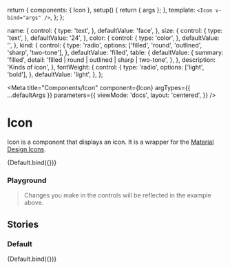 

  return {
    components: { Icon },
    setup() {
      return { args };
    },
    template: `<Icon v-bind="args" />`,
  };
};

  name: {
    control: {
      type: 'text',
    },
    defaultValue: 'face',
  },
  size: {
    control: {
      type: 'text',
    },
    defaultValue: '24',
  },
  color: {
    control: {
      type: 'color',
    },
    defaultValue: '',
  },
  kind: {
    control: {
      type: 'radio',
      options: ['filled', 'round', 'outlined', 'sharp', 'two-tone'],
    },
    defaultValue: 'filled',
    table: {
      defaultValue: {
        summary: 'filled',
        detail: 'filled | round | outlined | sharp | two-tone',
      },
    },
    description: 'Kinds of icon',
  },
  fontWeight: {
    control: {
      type: 'radio',
      options: ['light', 'bold'],
    },
    defaultValue: 'light',
  },
};

<Meta
  title="Components/Icon"
  component={Icon}
  argTypes={{ ...defaultArgs }}
  parameters={{
    viewMode: 'docs',
    layout: 'centered',
  }}
/>

# Icon

Icon is a component that displays an icon. It is a wrapper for the [Material Design Icons](https://materialdesignicons.com/).

<Canvas withSource="open">
  <Story
    name="Overview"
    argTypes={{ ...Default.argTypes }}
    args={{
      name: 'face',
    }}
  >
    {Default.bind({})}
  </Story>
</Canvas>

### Playground

> Changes you make in the controls will be reflected in the example above.

<ArgsTable story="Overview" />

## Stories

### Default

<Canvas withSource="open">
  <Story
    name="Default"
    argTypes={{ ...Default.argTypes }}
    args={{
      name: 'face',
    }}
  >
    {Default.bind({})}
  </Story>
</Canvas>
